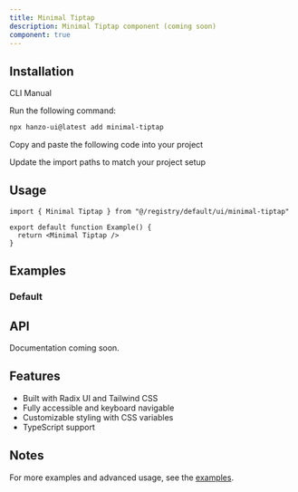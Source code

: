 ```yaml
---
title: Minimal Tiptap
description: Minimal Tiptap component (coming soon)
component: true
---
```


<ComponentPreview name="minimal-tiptap-demo" />

## Installation

<Tabs defaultValue="cli">

<TabsList>
  <TabsTrigger value="cli">CLI</TabsTrigger>
  <TabsTrigger value="manual">Manual</TabsTrigger>
</TabsList>

<TabsContent value="cli">

<Steps>

<Step>Run the following command:</Step>

```bash
npx hanzo-ui@latest add minimal-tiptap
```

</Steps>

</TabsContent>

<TabsContent value="manual">

<Steps>

<Step>Copy and paste the following code into your project</Step>

<ComponentSource name="minimal-tiptap" />

<Step>Update the import paths to match your project setup</Step>

</Steps>

</TabsContent>

</Tabs>

## Usage

```tsx
import { Minimal Tiptap } from "@/registry/default/ui/minimal-tiptap"

export default function Example() {
  return <Minimal Tiptap />
}
```

## Examples

### Default

<ComponentPreview name="minimal-tiptap-demo" />

## API

Documentation coming soon.

## Features

- Built with Radix UI and Tailwind CSS
- Fully accessible and keyboard navigable
- Customizable styling with CSS variables
- TypeScript support

## Notes

For more examples and advanced usage, see the [examples](/examples).
